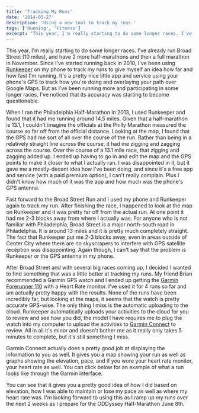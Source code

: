 ```yaml
---
title: 'Tracking My Runs'
date: '2014-05-27'
description: 'Using a new tool to track my runs.'
tags: ['Running', 'Fitness']
excerpt: "This year, I'm really starting to do some longer races. I've already run Broad Street (10 miles), and have 2 more half-marathons and then a full marathon in November. Since I've started running back in 2010, I've been using Runkeeper on my phone to track my runs to give myself an idea how far and how fast I'm running. It's a pretty nice little app and service using your phone's GPS to track how you're doing and overlaying your path over Google Maps. But as I've been running more and participating in some longer races, I've noticed that its accuracy was starting to become questionable."
---
```


This year, I'm really starting to do some longer races. I've already run Broad Street (10 miles), and have 2 more half-marathons and then a full marathon in November. Since I've started running back in 2010, I've been using <a href="http://www.runkeeper.com/" target="_blank" rel="noopener">Runkeeper</a> on my phone to track my runs to give myself an idea how far and how fast I'm running. It's a pretty nice little app and service using your phone's GPS to track how you're doing and overlaying your path over Google Maps. But as I've been running more and participating in some longer races, I've noticed that its accuracy was starting to become questionable.

When I ran the Philadelphia Half-Marathon in 2013, I used Runkeeper and found that it had me running around 14.5 miles. Given that a half-marathon is 13.1, I couldn't imagine the officials at the Philly Marathon measured the course so far off from the official distance. Looking at the map, I found that the GPS had me sort of all over the course of the run. Rather than being in a relatively straight line across the course, it had me zigging and zagging across the course. Over the course of a 13.1 mile race, that zigging and zagging added up. I ended up having to go in and edit the map and the GPS points to make it closer to what I actually ran. I was disappointed in it, but it gave me a mostly-decent idea how I've been doing, and since it's a free app and service (with a paid premium option), I can't really complain. Plus I didn't know how much of it was the app and how much was the phone's GPS antenna.

Fast forward to the Broad Street Run and I used my phone and Runkeeper again to track my run. After finishing the race, I happened to look at the map on Runkeeper and it was pretty far off from the actual run. At one point it had me 2-3 blocks away from where I actually was. For anyone who is not familiar with Philadelphia, Broad Street is a major north-south road in Philadelphia. It is around 13 miles and it is pretty much completely straight. The fact that Runkeeper put me 2-3 blocks away, even in areas outside of Center City where there are no skyscrapers to interfere with GPS satellite reception was disappointing. Again though, I can't say that the problem is Runkeeper or the GPS antenna in my phone.

After Broad Street and with several big races coming up, I decided I wanted to find something that was a little better at tracking my runs. My friend Brian recommended a Garmin GPS watch and I ended up getting the <a href="http://www.amazon.com/Garmin-Forerunner-GPS-Enabled-Sport-Monitor/dp/B003J2V8AC" target="_blank" rel="noopener">Garmin Forerunner 110</a> with a Heart Rate monitor. I've used it for 4 runs so far and am actually pretty happy with the results. None of the runs have been incredibly far, but looking at the maps, it seems that the watch is pretty accurate GPS-wise. The only thing I miss is the automatic uploading to the cloud. Runkeeper automatically uploads your activities to the cloud for you to review and see how you did, the model I have requires me to plug the watch into my computer to upload the activities to <a href="http://www.garminconnect.com/" target="_blank" rel="noopener">Garmin Connect</a> to review. All in all it's minor and doesn't bother me as it really only takes 5 minutes to complete, but it's still something I miss.

Garmin Connect actually does a pretty good job at displaying the information to you as well. It gives you a map showing your run as well as graphs showing the elevation, pace, and if you wore your heart rate monitor, your heart rate as well. You can click below for an example of what a run looks like through the Garmin interface.

<PostImage
    src="/images/posts/2014-05-27-tracking-my-runs/garmin-connect.jpg"
    alt="Garmin Connect Run View"
    width={1294}
    height={1920}
    centered
    shadowed
/>

You can see that it gives you a pretty good idea of how I did based on elevation, how I was able to maintain or lose my pace as well as where my heart rate was. I'm looking forward to using this as I ramp up my runs over the next 2 weeks as I prepare for the ODDyssey Half-Marathon June 8th.
